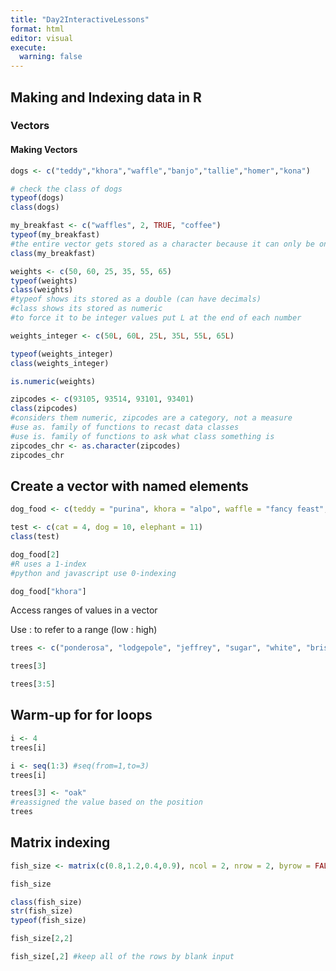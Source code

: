 ```yaml
---
title: "Day2InteractiveLessons"
format: html
editor: visual
execute: 
  warning: false
---
```


## Making and Indexing data in R

### Vectors

#### Making Vectors

```r
dogs <- c("teddy","khora","waffle","banjo","tallie","homer","kona")

# check the class of dogs
typeof(dogs)
class(dogs)
```

```r
my_breakfast <- c("waffles", 2, TRUE, "coffee")
typeof(my_breakfast)
#the entire vector gets stored as a character because it can only be one type class
class(my_breakfast)
```

```r
weights <- c(50, 60, 25, 35, 55, 65)
typeof(weights)
class(weights)
#typeof shows its stored as a double (can have decimals)
#class shows its stored as numeric
#to force it to be integer values put L at the end of each number

weights_integer <- c(50L, 60L, 25L, 35L, 55L, 65L)

typeof(weights_integer)
class(weights_integer)
```

```r
is.numeric(weights)
```

```r
zipcodes <- c(93105, 93514, 93101, 93401)
class(zipcodes)
#considers them numeric, zipcodes are a category, not a measure
#use as. family of functions to recast data classes
#use is. family of functions to ask what class something is
zipcodes_chr <- as.character(zipcodes)
zipcodes_chr
```

## Create a vector with named elements

```r
dog_food <- c(teddy = "purina", khora = "alpo", waffle = "fancy feast", banjo = "blue diamond", tallie = "farmers dog", homer = "farmer purina dog")

test <- c(cat = 4, dog = 10, elephant = 11)
class(test)
```

```r
dog_food[2]
#R uses a 1-index
#python and javascript use 0-indexing
```

```r
dog_food["khora"]
```

Access ranges of values in a vector

Use : to refer to a range (low : high)

```r
trees <- c("ponderosa", "lodgepole", "jeffrey", "sugar", "white", "bristlecone")

trees[3]

trees[3:5]
```

## Warm-up for for loops

```r
i <- 4
trees[i]
```

```r
i <- seq(1:3) #seq(from=1,to=3)
trees[i]
```

```r
trees[3] <- "oak"
#reassigned the value based on the position
trees
```

## Matrix indexing

```r
fish_size <- matrix(c(0.8,1.2,0.4,0.9), ncol = 2, nrow = 2, byrow = FALSE)

fish_size

class(fish_size)
str(fish_size)
typeof(fish_size)

fish_size[2,2]

fish_size[,2] #keep all of the rows by blank input

```
